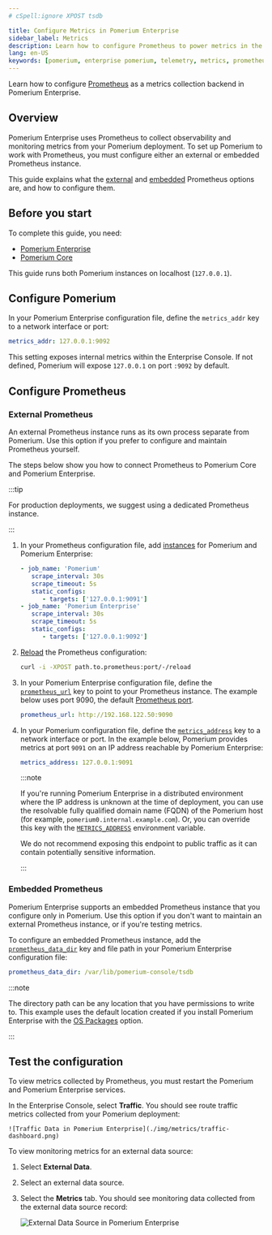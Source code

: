 ```yaml
---
# cSpell:ignore XPOST tsdb

title: Configure Metrics in Pomerium Enterprise
sidebar_label: Metrics
description: Learn how to configure Prometheus to power metrics in the Pomerium Enterprise Console.
lang: en-US
keywords: [pomerium, enterprise pomerium, telemetry, metrics, prometheus]
---
```


Learn how to configure [Prometheus](https://prometheus.io/) as a metrics collection backend in Pomerium Enterprise.

## Overview

Pomerium Enterprise uses Prometheus to collect observability and monitoring metrics from your Pomerium deployment. To set up Pomerium to work with Prometheus, you must configure either an external or embedded Prometheus instance.

This guide explains what the [external](#external-prometheus) and [embedded](#embedded-prometheus) Prometheus options are, and how to configure them.

## Before you start

To complete this guide, you need:

- [Pomerium Enterprise](/docs/enterprise)
- [Pomerium Core](/docs/core)

This guide runs both Pomerium instances on localhost (`127.0.0.1`).

## Configure Pomerium

In your Pomerium Enterprise configuration file, define the `metrics_addr` key to a network interface or port:

```yaml title="pomerium-enterprise.yaml"
metrics_addr: 127.0.0.1:9092
```

This setting exposes internal metrics within the Enterprise Console. If not defined, Pomerium will expose `127.0.0.1` on port `:9092` by default.

## Configure Prometheus

### External Prometheus

An external Prometheus instance runs as its own process separate from Pomerium. Use this option if you prefer to configure and maintain Prometheus yourself.

The steps below show you how to connect Prometheus to Pomerium Core and Pomerium Enterprise.

:::tip

For production deployments, we suggest using a dedicated Prometheus instance.

:::

1. In your Prometheus configuration file, add [instances](https://prometheus.io/docs/concepts/jobs_instances/#jobs-and-instances) for Pomerium and Pomerium Enterprise:

   ```yaml title="prometheus.yaml"
   - job_name: 'Pomerium'
      scrape_interval: 30s
      scrape_timeout: 5s
      static_configs:
         - targets: ['127.0.0.1:9091']
   - job_name: 'Pomerium Enterprise'
      scrape_interval: 30s
      scrape_timeout: 5s
      static_configs:
         - targets: ['127.0.0.1:9092']

   ```

1. [Reload](https://prometheus.io/docs/prometheus/latest/configuration/configuration/#configuration) the Prometheus configuration:

   ```bash
   curl -i -XPOST path.to.prometheus:port/-/reload
   ```

1. In your Pomerium Enterprise configuration file, define the [`prometheus_url`](/docs/enterprise/configure#prometheus-url) key to point to your Prometheus instance. The example below uses port 9090, the default [Prometheus port](https://prometheus.io/docs/introduction/first_steps/).

   ```yaml title="pomerium-enterprise.yaml"
   prometheus_url: http://192.168.122.50:9090
   ```

1. In your Pomerium configuration file, define the [`metrics_address`](/docs/reference/metrics#metrics-address) key to a network interface or port. In the example below, Pomerium provides metrics at port `9091` on an IP address reachable by Pomerium Enterprise:

   ```yaml title="pomerium.yaml"
   metrics_address: 127.0.0.1:9091
   ```

   :::note

   If you're running Pomerium Enterprise in a distributed environment where the IP address is unknown at the time of deployment, you can use the resolvable fully qualified domain name (FQDN) of the Pomerium host (for example, `pomerium0.internal.example.com`). Or, you can override this key with the [`METRICS_ADDRESS`](/docs/reference/metrics#metrics-address) environment variable.

   We do not recommend exposing this endpoint to public traffic as it can contain potentially sensitive information.

   :::

### Embedded Prometheus

Pomerium Enterprise supports an embedded Prometheus instance that you configure only in Pomerium. Use this option if you don't want to maintain an external Prometheus instance, or if you're testing metrics.

To configure an embedded Prometheus instance, add the [`prometheus_data_dir`](/docs/enterprise/configure#prometheus-data-dir) key and file path in your Pomerium Enterprise configuration file:

```yaml title="pomerium-enterprise.yaml"
prometheus_data_dir: /var/lib/pomerium-console/tsdb
```

:::note

The directory path can be any location that you have permissions to write to. This example uses the default location created if you install Pomerium Enterprise with the [OS Packages](/docs/enterprise/install#install-pomerium-enterprise) option.

:::

## Test the configuration

To view metrics collected by Prometheus, you must restart the Pomerium and Pomerium Enterprise services.

In the Enterprise Console, select **Traffic**. You should see route traffic metrics collected from your Pomerium deployment:

    ![Traffic Data in Pomerium Enterprise](./img/metrics/traffic-dashboard.png)

To view monitoring metrics for an external data source:

1. Select **External Data**.
1. Select an external data source.
1. Select the **Metrics** tab. You should see monitoring data collected from the external data source record:

   ![External Data Source in Pomerium Enterprise](./img/metrics/external-data-sources-dashboard.png)
